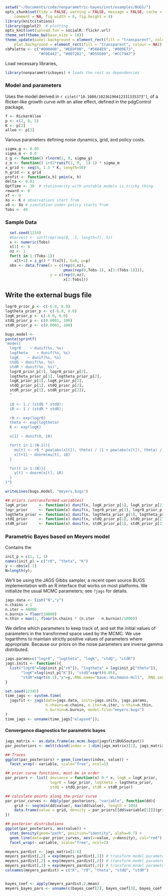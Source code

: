 ```r
setwd("~/Documents/code/nonparametric-bayes/inst/examples/BUGS/")
opts_chunk$set(tidy = FALSE, warning = FALSE, message = FALSE, cache = FALSE, 
    comment = NA, fig.width = 6, fig.height = 4)
library(knitcitations)
library(ggplot2)  # plotting
opts_knit$set(upload.fun = socialR::flickr.url)
theme_set(theme_bw(base_size = 10))
theme_update(panel.background = element_rect(fill = "transparent", colour = NA), 
    plot.background = element_rect(fill = "transparent", colour = NA))
cbPalette <- c("#000000", "#E69F00", "#56B4E9", "#009E73", 
               "#F0E442", "#0072B2", "#D55E00", "#CC79A7")
```

Load necessary libraries,

```r
library(nonparametricbayes) # loads the rest as dependencies
```

### Model and parameters

Uses the model derived in `r citet("10.1080/10236190412331335373")`, of a Ricker-like growth curve with an allee effect, defined in the pdgControl package,

```r
f <- RickerAllee
p <- c(2, 8, 5)
K <- p[2]
allee <- p[3]
```

Various parameters defining noise dynamics, grid, and policy costs.  

```r
sigma_g <- 0.05
sigma_m <- 0.0
z_g <- function() rlnorm(1, 0, sigma_g)
z_m <- function() 1+(2*runif(1, 0,  1)-1) * sigma_m
x_grid <- seq(0, 1.5 * K, length=50)
h_grid <- x_grid
profit <- function(x,h) pmin(x, h)
delta <- 0.01
OptTime <- 30  # stationarity with unstable models is tricky thing
reward <- 0
xT <- 0
Xo <- K # observations start from
x0 <- Xo # simulation under policy starts from
Tobs <- 40
```

### Sample Data

```r
  set.seed(1234)
  #harvest <- sort(rep(seq(0, .5, length=7), 5))
  x <- numeric(Tobs)
  x[1] <- 6
  nz <- 1
  for(t in 1:(Tobs-1))
    x[t+1] = z_g() * f(x[t], h=0, p=p)
  obs <- data.frame(x = c(rep(0,nz), 
                          pmax(rep(0,Tobs-1), x[1:(Tobs-1)])), 
                    y = c(rep(0,nz), 
                          x[2:Tobs]))
```





## Write the external bugs file

```r
logr0_prior_p <- c(-6.0, 6.0)
logtheta_prior_p <- c(-6.0, 6.0)
logK_prior_p <- c(-6.0, 6.0)
stdQ_prior_p <- c(0.0001, 100)
stdR_prior_p <- c(0.0001, 100)

bugs.model <- 
paste(sprintf(
"model{
  logr0    ~ dunif(%s, %s)
  logtheta    ~ dunif(%s, %s)
  logK    ~ dunif(%s, %s)
  stdQ ~ dunif(%s, %s)
  stdR ~ dunif(%s, %s)", 
  logr0_prior_p[1], logr0_prior_p[2],
  logtheta_prior_p[1], logtheta_prior_p[2],
  logK_prior_p[1], logK_prior_p[2],
  stdQ_prior_p[1], stdQ_prior_p[2],
  stdR_prior_p[1], stdR_prior_p[2]), 
  "
  
  iQ <- 1 / (stdQ * stdQ);
  iR <- 1 / (stdR * stdR);

  r0 <- exp(logr0)
  theta <- exp(logtheta)
  K <- exp(logK)

  x[1] ~ dunif(0, 10)

  for(t in 1:(N-1)){
    mu[t] <- r0 * pow(abs(x[t]), theta) / (1 + pow(abs(x[t]), theta) / K)
    x[t+1] ~ dnorm(mu[t], iQ) 
  }

  for(t in 1:(N)){
    y[t] ~ dnorm(x[t], iR)
  }
}")

writeLines(bugs.model, "meyers.bugs")
```



```r

## priors (untransformed variables)
logK_prior     <- function(x) dunif(x, logK_prior_p[1], logK_prior_p[2])
logr_prior     <- function(x) dunif(x, logr0_prior_p[1], logr0_prior_p[2])
logtheta_prior <- function(x) dunif(x, logtheta_prior_p[1], logtheta_prior_p[2])
stdQ_prior     <- function(x) dunif(x, stdQ_prior_p[1], stdQ_prior_p[2])
stdR_prior     <- function(x) dunif(x, stdR_prior_p[1], stdR_prior_p[2])

```



### Parametric Bayes based on Meyers model 

Contains the 


```r

init_p = c(1, 1, 1)
names(init_p) = c("r0", "theta", "K")
y <- obs$x[-1] 
N=length(y);
```


We'll be using the JAGS Gibbs sampler, a recent open source BUGS implementation with an R interface that works on most platforms.  We initialize the usual MCMC parameters; see `?jags` for details.  


```r
jags.data <- list("N","y")
n.chains = 1
n.iter = 40000
n.burnin = floor(10000)
n.thin = max(1, floor(n.chains * (n.iter - n.burnin)/1000))
```


We define which parameters to keep track of, and set the initial values of parameters in the transformed space used by the MCMC.  We use logarithms to maintain strictly positive values of parameters where appropriate.  Because our priors on the noise parameters are inverse gamma distributed.  


```r
jags.params=c("logr0", "logtheta", "logK", "stdQ", "stdR")
jags.inits <- function(){
  list("logr0"=log(init_p["r0"]), "logtheta" = log(init_p["theta"]),  
       "logK"=log(init_p["K"]), "stdQ"=sqrt(0.05), 
       "stdR"=sqrt(0.1),"x"=y,.RNG.name="base::Wichmann-Hill", .RNG.seed=123)
}
```


```r
set.seed(12345)
time_jags <- system.time(       
  jagsfit <- jags(data=jags.data, inits=jags.inits, jags.params, 
                  n.chains=n.chains, n.iter=n.iter, n.thin=n.thin,
                  n.burnin=n.burnin, model.file="meyers.bugs")
)         
time_jags <- unname(time_jags["elapsed"]);
```


#### Convergence diagnostics for parametric bayes

```r
jags_matrix <- as.data.frame(as.mcmc.bugs(jagsfit$BUGSoutput))
par_posteriors <- melt(cbind(index = 1:dim(jags_matrix)[1], jags_matrix), id = "index")

## Traces
ggplot(par_posteriors) + geom_line(aes(index, value)) +
  facet_wrap(~ variable, scale="free", ncol=1)

```



```r
## prior curve functions, must be in order
par_priors <- list( deviance = function(x) 0 * x, logK = logK_prior,
                    logr0 = logr_prior, logtheta = logtheta_prior, 
                    stdQ = stdQ_prior, stdR = stdR_prior)

## calculate points along the prior curve
par_prior_curves <- ddply(par_posteriors, "variable", function(dd){
    grid <- seq(min(dd$value), max(dd$value), length = 100) 
    data.frame(value = grid, density = par_priors[[dd$variable[1]]](grid))
})
```

```r
## posterior distributions
ggplot(par_posteriors, aes(value)) + 
  stat_density(geom="path", position="identity", alpha=0.7) +
  geom_line(data=par_prior_curves, aes(x=value, y=density), col="red") + 
  facet_wrap(~ variable, scale="free", ncol=2)
```

```r
meyers_pardist <- jags_matrix[2:6]
meyers_pardist[,2] = exp(meyers_pardist[,1]) # transform model parameters back first
meyers_pardist[,2] = exp(meyers_pardist[,2]) # transform model parameters back first
meyers_pardist[,2] = exp(meyers_pardist[,3]) # transform model parameters back first
colnames(meyers_pardist) = c("K", "r0", "theta", "stdQ", "stdR")


bayes_coef <- apply(meyers_pardist,2,mean)
meyers_bayes_pars <- unname(c(bayes_coef[2], bayes_coef[3], bayes_coef[1]))
```
